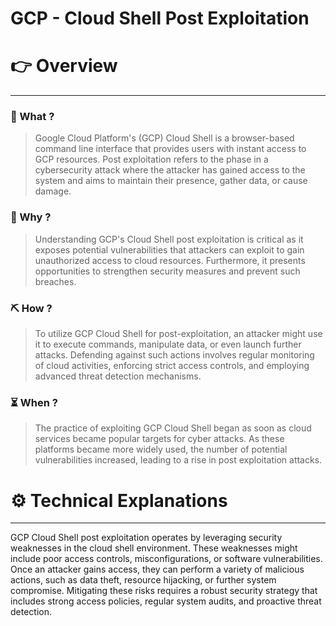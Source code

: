 # GCP - Cloud Shell Post Exploitation


# 👉 Overview

---

### 👀 What ?

> Google Cloud Platform's (GCP) Cloud Shell is a browser-based command line interface that provides users with instant access to GCP resources. Post exploitation refers to the phase in a cybersecurity attack where the attacker has gained access to the system and aims to maintain their presence, gather data, or cause damage.
> 

### 🧐 Why ?

> Understanding GCP's Cloud Shell post exploitation is critical as it exposes potential vulnerabilities that attackers can exploit to gain unauthorized access to cloud resources. Furthermore, it presents opportunities to strengthen security measures and prevent such breaches.
> 

### ⛏️ How ?

> To utilize GCP Cloud Shell for post-exploitation, an attacker might use it to execute commands, manipulate data, or even launch further attacks. Defending against such actions involves regular monitoring of cloud activities, enforcing strict access controls, and employing advanced threat detection mechanisms.
> 

### ⏳ When ?

> The practice of exploiting GCP Cloud Shell began as soon as cloud services became popular targets for cyber attacks. As these platforms became more widely used, the number of potential vulnerabilities increased, leading to a rise in post exploitation attacks.
> 

# ⚙️ Technical Explanations

---

GCP Cloud Shell post exploitation operates by leveraging security weaknesses in the cloud shell environment. These weaknesses might include poor access controls, misconfigurations, or software vulnerabilities. Once an attacker gains access, they can perform a variety of malicious actions, such as data theft, resource hijacking, or further system compromise. Mitigating these risks requires a robust security strategy that includes strong access policies, regular system audits, and proactive threat detection.

